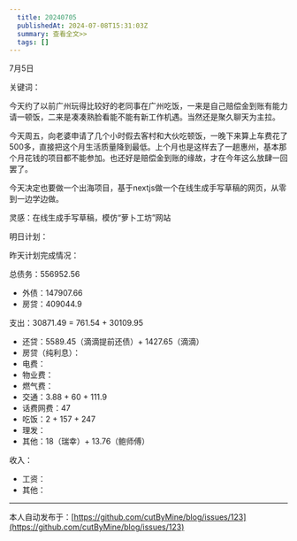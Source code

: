 ```yaml
---
  title: 20240705
  publishedAt: 2024-07-08T15:31:03Z
  summary: 查看全文>>
  tags: []
---
```


7月5日 

关键词：

今天约了以前广州玩得比较好的老同事在广州吃饭，一来是自己赔偿金到账有能力请一顿饭，二来是凑凑熟脸看能不能有新工作机遇。当然还是聚久聊天为主拉。

今天周五，向老婆申请了几个小时假去客村和大伙吃顿饭，一晚下来算上车费花了500多，直接把这个月生活质量降到最低。上个月也是这样去了一趟惠州，基本那个月花钱的项目都不能参加。也还好是赔偿金到账的缘故，才在今年这么放肆一回罢了。

今天决定也要做一个出海项目，基于nextjs做一个在线生成手写草稿的网页，从零到一边学边做。

灵感：在线生成手写草稿，模仿“萝卜工坊”网站


明日计划：

昨天计划完成情况：

总债务：556952.56
- 外债：147907.66
- 房贷：409044.9

支出：30871.49 = 761.54 + 30109.95
- 还贷：5589.45（滴滴提前还债）+ 1427.65（滴滴）
- 房贷（纯利息）：
- 电费：
- 物业费：
- 燃气费：
- 交通：3.88 + 60 + 111.9
- 话费网费：47
- 吃饭：2 + 157 + 247
- 理发：
- 其他：18（瑞幸）+ 13.76（鲍师傅）

收入：
- 工资：
- 其他：


---
本人自动发布于：[https://github.com/cutByMine/blog/issues/123](https://github.com/cutByMine/blog/issues/123)
